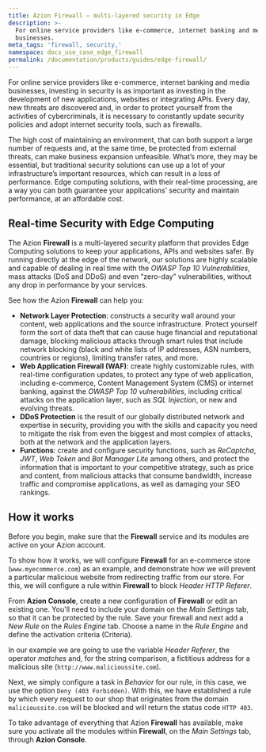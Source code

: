 ```yaml
---
title: Azion Firewall — multi-layered security in Edge
description: >-
  For online service providers like e-commerce, internet banking and media
  businesses.
meta_tags: 'firewall, security,'
namespace: docs_use_case_edge_firewall
permalink: /documentation/products/guides/edge-firewall/
---
```


For online service providers like e-commerce, internet banking and media businesses, investing in security is as important as investing in the development of new applications, websites or integrating APIs. Every day, new threats are discovered and, in order to protect yourself from the activities of cybercriminals, it is necessary to constantly update security policies and adopt internet security tools, such as firewalls.

The high cost of maintaining an environment, that can both support a large number of requests and, at the same time, be protected from external threats, can make business expansion unfeasible. What’s more, they may be essential, but traditional security solutions can use up a lot of your infrastructure’s important resources, which can result in a loss of performance. Edge computing solutions, with their real-time processing, are a way you can both guarantee your applications’ security and maintain performance, at an affordable cost.

## Real-time Security with Edge Computing 

The Azion **Firewall** is a multi-layered security platform that provides Edge Computing solutions to keep your applications, APIs and websites safer. By running directly at the edge of the network, our solutions are highly scalable and capable of dealing in real time with the *OWASP Top 10 Vulnerabilities*, mass attacks (DoS and DDoS) and even “zero-day” vulnerabilities, without any drop in performance by your services.

See how the Azion **Firewall** can help you:

* **Network Layer Protection**: constructs a security wall around your content, web applications and the source infrastructure. Protect yourself form the sort of data theft that can cause huge financial and reputational damage, blocking malicious attacks through smart rules that include network blocking (black and white lists of IP addresses, ASN numbers, countries or regions), limiting transfer rates, and more.
* **Web Application Firewall (WAF)**: create highly customizable rules, with real-time configuration updates, to protect any type of web application, including e-commerce, Content Management System (CMS) or internet banking, against the *OWASP Top 10 vulnerabilities*, including critical attacks on the application layer, such as *SQL Injection*, or new and evolving threats.
* **DDoS Protection** is the result of our globally distributed network and expertise in security, providing you with the skills and capacity you need to mitigate the risk from even the biggest and most complex of attacks, both at the network and the application layers.
* **Functions**: create and configure security functions, such as *ReCaptcha*, *JWT*, *Web Token* and *Bot Manager Lite* among others, and protect the information that is important to your competitive strategy, such as price and content, from malicious attacks that consume bandwidth, increase traffic and compromise applications, as well as damaging your SEO rankings.

## How it works 

Before you begin, make sure that the **Firewall** service and its modules are active on your Azion account.

To show how it works, we will configure **Firewall** for an e-commerce store (`www.myecommerce.com`) as an example, and demonstrate how we will prevent a particular malicious website from redirecting traffic from our store. For this, we will configure a rule within **Firewall** to block *Header HTTP Referer*.

From **Azion Console**, create a new configuration of **Firewall** or edit an existing one. You'll need to include your domain on the *Main Settings* tab, so that it can be protected by the rule. Save your firewall and next add a *New Rule* on the *Rules Engine* tab. Choose a name in the *Rule Engine* and define the activation criteria (Criteria). 

In our example we are going to use the variable *Header Referer*, the operator *matches* and, for the string comparison, a fictitious address for a malicious site (`http://www.malicioussite.com`).

Next, we simply configure a task in *Behavior* for our rule, in this case, we use the option `Deny (403 Forbidden)`. With this, we have established a rule by which every request to our shop that originates from the domain `malicioussite.com` will be blocked and will return the status code `HTTP 403`.

To take advantage of everything that Azion **Firewall** has available, make sure you activate all the modules within **Firewall**, on the *Main Settings* tab, through **Azion Console**.




